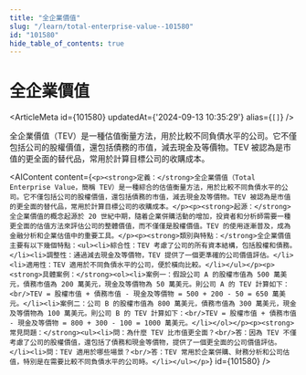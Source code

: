 ```yaml
---
title: "全企業價值"
slug: "/learn/total-enterprise-value--101580"
id: "101580"
hide_table_of_contents: true
---
```



# 全企業價值

<ArticleMeta id={101580} updatedAt={'2024-09-13 10:35:29'} alias={`[]`} />
<div className='border-solid border-b border-t-0 my-4 border-[var(--ifm-color-gray-300)]' />

全企業價值（TEV）是一種估值衡量方法，用於比較不同負債水平的公司。它不僅包括公司的股權價值，還包括債務的市值，減去現金及等價物。TEV 被認為是市值的更全面的替代品，常用於計算目標公司的收購成本。

<AIContent content={`<p><strong>定義：</strong>全企業價值（Total Enterprise Value，簡稱 TEV）是一種綜合的估值衡量方法，用於比較不同負債水平的公司。它不僅包括公司的股權價值，還包括債務的市值，減去現金及等價物。TEV 被認為是市值的更全面的替代品，常用於計算目標公司的收購成本。</p><p><strong>起源：</strong>全企業價值的概念起源於 20 世紀中期，隨着企業併購活動的增加，投資者和分析師需要一種更全面的估值方法來評估公司的整體價值，而不僅僅是股權價值。TEV 的使用逐漸普及，成為金融分析和企業估值中的重要工具。</p><p><strong>類別與特點：</strong>全企業價值主要有以下幾個特點：<ul><li>綜合性：TEV 考慮了公司的所有資本結構，包括股權和債務。</li><li>調整性：通過減去現金及等價物，TEV 提供了一個更準確的公司價值評估。</li><li>適用性：TEV 適用於不同負債水平的公司，便於橫向比較。</li></ul></p><p><strong>具體案例：</strong><ol><li>案例一：假設公司 A 的股權市值為 500 萬美元，債務市值為 200 萬美元，現金及等價物為 50 萬美元。則公司 A 的 TEV 計算如下：<br/>TEV = 股權市值 + 債務市值 - 現金及等價物 = 500 + 200 - 50 = 650 萬美元。</li><li>案例二：公司 B 的股權市值為 800 萬美元，債務市值為 300 萬美元，現金及等價物為 100 萬美元。則公司 B 的 TEV 計算如下：<br/>TEV = 股權市值 + 債務市值 - 現金及等價物 = 800 + 300 - 100 = 1000 萬美元。</li></ol></p><p><strong>常見問題：</strong><ul><li>問：為什麼 TEV 比市值更全面？<br/>答：因為 TEV 不僅考慮了公司的股權價值，還包括了債務和現金等價物，提供了一個更全面的公司價值評估。</li><li>問：TEV 適用於哪些場景？<br/>答：TEV 常用於企業併購、財務分析和公司估值，特別是在需要比較不同負債水平的公司時。</li></ul></p>`} id={101580} />
